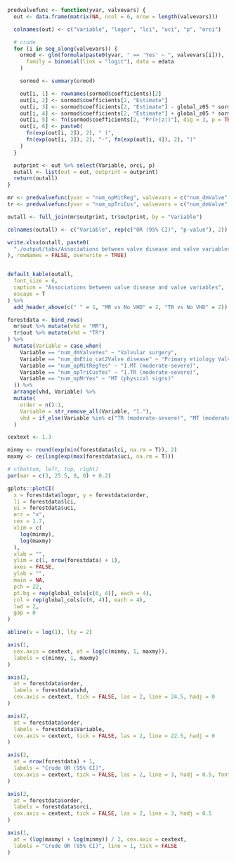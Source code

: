 ```r

predvalvefunc <- function(yvar, valvevars) {
  out <- data.frame(matrix(NA, ncol = 6, nrow = length(valvevars)))

  colnames(out) <- c("Variable", "logor", "lci", "uci", "p", "orci")

  # crude
  for (i in seq_along(valvevars)) {
    ormod <- glm(formula(paste0(yvar, " == 'Yes' ~ ", valvevars[i])),
      family = binomial(link = "logit"), data = edata
    )

    sormod <- summary(ormod)

    out[i, 1] <- rownames(sormod$coefficients)[2]
    out[i, 2] <- sormod$coefficients[2, "Estimate"]
    out[i, 3] <- sormod$coefficients[2, "Estimate"] - global_z05 * sormod$coefficients[2, "Std. Error"]
    out[i, 4] <- sormod$coefficients[2, "Estimate"] + global_z05 * sormod$coefficients[2, "Std. Error"]
    out[i, 5] <- fn(sormod$coefficients[2, "Pr(>|z|)"], dig = 3, p = TRUE)
    out[i, 6] <- paste0(
      fn(exp(out[i, 2]), 2), " (",
      fn(exp(out[i, 3]), 2), "-", fn(exp(out[i, 4]), 2), ")"
    )
  }

  outprint <- out %>% select(Variable, orci, p)
  outall <- list(out = out, outprint = outprint)
  return(outall)
}
```

```r

mr <- predvalvefunc(yvar = "num_opMitReg", valvevars = c("num_dmValve", "num_dmEtio_cat2", "num_opMr", "num_opTriCus"))
tr <- predvalvefunc(yvar = "num_opTriCus", valvevars = c("num_dmValve", "num_dmEtio_cat2", "num_opMr", "num_opMitReg"))

outall <- full_join(mr$outprint, tr$outprint, by = "Variable")

colnames(outall) <- c("Variable", rep(c("OR (95% CI)", "p-value"), 2))

write.xlsx(outall, paste0(
  "./output/tabs/Associations between valve disease and valve variables_", Sys.Date(), ".xlsx"
), rowNames = FALSE, overwrite = TRUE)


default_kable(outall,
  font_size = 6,
  caption = "Associations between valve disease and valve variables",
  escape = T
) %>%
  add_header_above(c(" " = 1, "MR vs No VHD" = 2, "TR vs No VHD" = 2))
```

```r

forestdata <- bind_rows(
  mr$out %>% mutate(vhd = "MR"),
  tr$out %>% mutate(vhd = "TR")
) %>%
  mutate(Variable = case_when(
    Variable == "num_dmValveYes" ~ "Valvular surgery",
    Variable == "num_dmEtio_cat2Valve disease" ~ "Primary etiology Valve vs Other",
    Variable == "num_opMitRegYes" ~ "1.MT (moderate-severe)",
    Variable == "num_opTriCusYes" ~ "1.TR (moderate-severe)",
    Variable == "num_opMrYes" ~ "MT (physical signs)"
  )) %>%
  arrange(vhd, Variable) %>%
  mutate(
    order = n():1,
    Variable = str_remove_all(Variable, "1."),
    vhd = if_else(Variable %in% c("TR (moderate-severe)", "MT (moderate-severe)"), vhd, "")
  )

cextext <- 1.3

minmy <- round(exp(min(forestdata$lci, na.rm = T)), 2)
maxmy <- ceiling(exp(max(forestdata$uci, na.rm = T)))

# c(bottom, left, top, right)
par(mar = c(3, 25.5, 0, 0) + 0.2)

gplots::plotCI(
  x = forestdata$logor, y = forestdata$order,
  li = forestdata$lci,
  ui = forestdata$uci,
  err = "x",
  cex = 1.7,
  xlim = c(
    log(minmy),
    log(maxmy)
  ),
  xlab = "",
  ylim = c(1, nrow(forestdata) + 1),
  axes = FALSE,
  ylab = "",
  main = NA,
  pch = 22,
  pt.bg = rep(global_cols[c(6, 4)], each = 4),
  col = rep(global_cols[c(6, 4)], each = 4),
  lwd = 2,
  gap = 0
)

abline(v = log(1), lty = 2)

axis(1,
  cex.axis = cextext, at = log(c(minmy, 1, maxmy)),
  labels = c(minmy, 1, maxmy)
)

axis(2,
  at = forestdata$order,
  labels = forestdata$vhd,
  cex.axis = cextext, tick = FALSE, las = 2, line = 24.5, hadj = 0
)

axis(2,
  at = forestdata$order,
  labels = forestdata$Variable,
  cex.axis = cextext, tick = FALSE, las = 2, line = 22.5, hadj = 0
)

axis(2,
  at = nrow(forestdata) + 1,
  labels = "Crude OR (95% CI)",
  cex.axis = cextext, tick = FALSE, las = 2, line = 3, hadj = 0.5, font = 2
)

axis(2,
  at = forestdata$order,
  labels = forestdata$orci,
  cex.axis = cextext, tick = FALSE, las = 2, line = 3, hadj = 0.5
)

axis(1,
  at = (log(maxmy) + log(minmy)) / 2, cex.axis = cextext,
  labels = "Crude OR (95% CI)", line = 1, tick = FALSE
)
```
